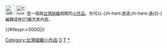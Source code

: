 <div class="notice metadata" id="stub" style="font-size: small;">[[File:WP TaiwanStub.jpg|30px]]&nbsp;[[File:Crystal_Clear_app_kcmdf.png|30px]]&nbsp;'''{{PAGENAME}}'''是一個與[[台灣]][[:Category:台灣組織|組織]]相關的[[Wikipedia:小作品|小作品]]。你可以-{zh-hant:透過;zh-hans:通过}-<span class="plainlinks">[{{fullurl:{{FULLPAGENAME}}|action=edit}} 編輯或修訂]</span>擴充其內容。</div><includeonly>
[[Category:台灣組織小作品]]{{#ifexpr:{{PAGESIZE:{{FULLPAGENAME}}|R}}>3000|[[Category:字数已超过3000字节的小作品|{{PAGENAME}}]]}}</includeonly><noinclude>[[Category:台灣小作品模板|O]][[Category:組織小作品模板|T]][[Category:台灣組織小作品|*]]</noinclude>